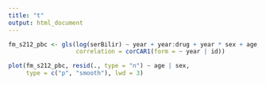 ```yaml
---
title: "t"
output: html_document
---
```


```r
fm_s212_pbc <- gls(log(serBilir) ~ year + year:drug + year * sex + age, data = pbc2,
                   correlation = corCAR1(form = ~ year | id))

plot(fm_s212_pbc, resid(., type = "n") ~ age | sex, 
     type = c("p", "smooth"), lwd = 3)
```

